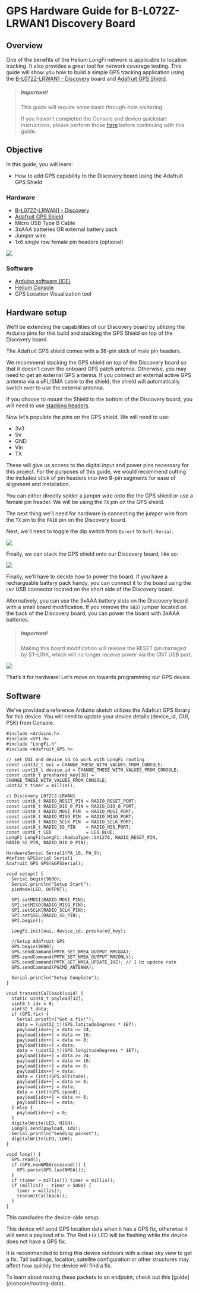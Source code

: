 

# GPS Hardware Guide for B-L072Z-LRWAN1 Discovery Board

## Overview
One of the benefits of the Helium LongFi network is applicable to location tracking. It also provides a great tool for network coverage testing. This guide will show you how to build a simple GPS tracking application using the <a href="https://www.st.com/en/evaluation-tools/b-l072z-lrwan1.html" target="_blank">B-L072Z-LRWAN1 - Discovery</a> board and <a href="https://www.adafruit.com/product/1272" target="_blank">Adafruit GPS Shield</a>. 

> ##### Important!  
>This guide will require some basic through-hole soldering.
>
>If you haven't completed the Console and device quickstart instructions, please perform those [here](https://developer.helium.com/quickstart) before continuing with this guide.

## Objective 

In this guide, you will learn:

* How to add GPS capability to the Discovery board using the Adafruit GPS Shield 

### Hardware

* <a href="https://www.st.com/en/evaluation-tools/b-l072z-lrwan1.html" target="_blank">B-L072Z-LRWAN1 - Discovery</a>
* <a href="https://www.adafruit.com/product/1272" target="_blank">Adafruit GPS Shield</a>
* Micro USB Type B Cable 
* 3xAAA batteries OR external battery pack
* Jumper wire 
* 1x6 single row female pin headers (optional)

<img src={adafruit_gps_parts} />

### Software

* <a href="https://www.arduino.cc/en/Main/Software" target="_blank">Arduino software (IDE)</a> 
* <a href="https://console.helium.com/" target="_blank">Helium Console</a> 
* GPS Location Visualization tool

## Hardware setup

We’ll be extending the capabilities of our Discovery board by utilizing the Arduino pins for this build and stacking the GPS Shield on top of the Discovery board.  

The Adafruit GPS shield comes with a 36-pin stick of male pin headers. 

We recommend stacking the GPS shield on top of the Discovery board so that it doesn’t cover the onboard GPS patch antenna. Otherwise, you may need to get an external GPS antenna. If you connect an external active GPS antenna via a uFL/SMA cable to the shield, the shield will automatically switch over to use the external antenna. 

If you choose to mount the Shield to the bottom of the Discovery board, you will need to use <a href="https://www.adafruit.com/product/85" target="_blank">stacking headers</a>. 

Now let’s populate the pins on the GPS shield. We will need to use:

* 3v3
* 5V
* GND
* Vin
* TX

These will give us access to the digital input and power pins necessary for this project. For the purposes of this guide, we would recommend cutting the included stick of pin headers into two 8-pin segments for ease of alignment and installation. 

You can either directly solder a jumper wire onto the the GPS shield or use a female pin header. We will be using the `TX` pin on the GPS shield.

The next thing we’ll need for hardware is connecting the jumper wire from the `TX` pin to the `PA10` pin on the Discovery board. 

Next, we'll need to toggle the dip switch from `Direct` to `Soft-Serial`.

<img src={adafruit_assembled_board} />

Finally, we can stack the GPS shield onto our Discovery board, like so: 

<img src={adafruit_completed} />

Finally, we’ll have to decide how to power the board. If you have a rechargeable battery pack handy, you can connect it to the board using the `CN7` USB connector located on the short side of the Discovery board. 

Alternatively, you can use the 3xAAA battery slots on the Discovery board with a small board modification. If you remove the `SB37` jumper located on the back of the Discovery board, you can power the board with 3xAAA batteries.

> ##### Important! 
> Making this board modification will release the RESET pin managed by ST-LINK, which will no longer receive power via the CN7 USB port. 

<img src={adafruit_power_modification} />

That’s it for hardware! Let’s move on towards programming our GPS device. 

## Software

We've provided a reference Arduino sketch utilizes the Adafruit GPS library for this device. You will need to update your device details (device_id, OUI, PSK) from Console. 


```
#include <Arduino.h>
#include <SPI.h>
#include "LongFi.h"
#include <Adafruit_GPS.h>

// set OUI and device_id to work with LongFi routing
const uint32_t oui = CHANGE_THESE_WITH_VALUES_FROM_CONSOLE;
const uint16_t device_id = CHANGE_THESE_WITH_VALUES_FROM_CONSOLE;
const uint8_t preshared_key[16] = CHANGE_THESE_WITH_VALUES_FROM_CONSOLE;
uint32_t timer = millis();

// Discovery L072CZ-LRWAN1
const uint8_t RADIO_RESET_PIN = RADIO_RESET_PORT;
const uint8_t RADIO_DIO_0_PIN = RADIO_DIO_0_PORT;
const uint8_t RADIO_MOSI_PIN  = RADIO_MOSI_PORT;
const uint8_t RADIO_MISO_PIN  = RADIO_MISO_PORT;
const uint8_t RADIO_SCLK_PIN  = RADIO_SCLK_PORT;
const uint8_t RADIO_SS_PIN    = RADIO_NSS_PORT;
const uint8_t LED             = LED_BLUE; 
LongFi LongFi(LongFi::RadioType::SX1276, RADIO_RESET_PIN, RADIO_SS_PIN, RADIO_DIO_0_PIN);

HardwareSerial Serial1(PA_10, PA_9);
#define GPSSerial Serial1
Adafruit_GPS GPS(&GPSSerial);

void setup() {
  Serial.begin(9600);
  Serial.println("Setup Start");
  pinMode(LED, OUTPUT);

  SPI.setMOSI(RADIO_MOSI_PIN);
  SPI.setMISO(RADIO_MISO_PIN);
  SPI.setSCLK(RADIO_SCLK_PIN);
  SPI.setSSEL(RADIO_SS_PIN);
  SPI.begin();

  LongFi.init(oui, device_id, preshared_key);

  //Setup Adafruit GPS
  GPS.begin(9600);
  GPS.sendCommand(PMTK_SET_NMEA_OUTPUT_RMCGGA);
  GPS.sendCommand(PMTK_SET_NMEA_OUTPUT_RMCONLY);
  GPS.sendCommand(PMTK_SET_NMEA_UPDATE_1HZ); // 1 Hz update rate
  GPS.sendCommand(PGCMD_ANTENNA);
  
  Serial.println("Setup Complete");
}

void transmitCallback(void) {
  static uint8_t payload[32];
  uint8_t idx = 0;
  uint32_t data;
  if (GPS.fix) {
    Serial.println("Got a fix!");
    data = (uint32_t)(GPS.latitudeDegrees * 1E7);
    payload[idx++] = data >> 24;
    payload[idx++] = data >> 16;
    payload[idx++] = data >> 8;
    payload[idx++] = data;
    data = (uint32_t)(GPS.longitudeDegrees * 1E7);
    payload[idx++] = data >> 24;    
    payload[idx++] = data >> 16;
    payload[idx++] = data >> 8;
    payload[idx++] = data;
    data = (int)(GPS.altitude);
    payload[idx++] = data >> 8;
    payload[idx++] = data;    
    data = (int)(GPS.speed);
    payload[idx++] = data >> 8;
    payload[idx++] = data;    
  } else {
    payload[idx++] = 0;
  }
  digitalWrite(LED, HIGH);
  LongFi.send(payload, idx);
  Serial.println("Sending packet");    
  digitalWrite(LED, LOW);
}

void loop() {
  GPS.read();
  if (GPS.newNMEAreceived()) {
    GPS.parse(GPS.lastNMEA());
  }
  if (timer > millis()) timer = millis();
  if (millis() - timer > 5000) {
    timer = millis();
    transmitCallback();
  }
}

```

This concludes the device-side setup. 

This device will send GPS location data when it has a GPS fix, otherwise it will send a payload of `0`. The Red `FIX` LED will be flashing while the device does not have a GPS fix. 

It is recommended to bring this device outdoors with a clear sky view to get a fix. Tall buildings, location, satellite configuration or other structures may affect how quickly the device will find a fix. 

To learn about routing these packets to an endpoint, check out this [guide] (/console/routing-data). 

 

